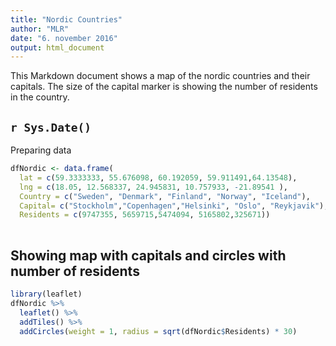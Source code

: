 ```yaml
---
title: "Nordic Countries"
author: "MLR"
date: "6. november 2016"
output: html_document
---
```


This Markdown document shows a map of the nordic countries and their capitals.
The size of the capital marker is showing the number of residents in the country.

## `r Sys.Date()`

Preparing data

```r
dfNordic <- data.frame(
  lat = c(59.3333333, 55.676098, 60.192059, 59.911491,64.13548),
  lng = c(18.05, 12.568337, 24.945831, 10.757933, -21.89541 ),
  Country = c("Sweden", "Denmark", "Finland", "Norway", "Iceland"),
  Capital= c("Stockholm","Copenhagen","Helsinki", "Oslo", "Reykjavik"),
  Residents = c(9747355, 5659715,5474094, 5165802,325671))
  
```

## Showing map with capitals and circles with number of residents

```r
library(leaflet)
dfNordic %>% 
  leaflet() %>%
  addTiles() %>%
  addCircles(weight = 1, radius = sqrt(dfNordic$Residents) * 30)

```

